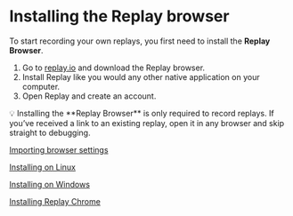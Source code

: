 
# Installing the Replay browser

To start recording your own replays, you first need to install the **Replay Browser**.

1. Go to [replay.io](https://www.replay.io/) and download the Replay browser.
2. Install Replay like you would any other native application on your computer.
3. Open Replay and create an account. 

<Callout type="info" emoji="👉">
💡 Installing the **Replay Browser** is only required to record replays. If you’ve received a link to an existing replay, open it in any browser and skip straight to debugging.

</Callout>

[Importing browser settings](Installing%20the%20Replay%20browser%20ef1e9b1a277a4ce9ab0f0b45bb907fb1/Importing%20browser%20settings%20157f3841f1c64647a8b2e2e317c6fe83.md)

[Installing on Linux](Installing%20the%20Replay%20browser%20ef1e9b1a277a4ce9ab0f0b45bb907fb1/Installing%20on%20Linux%20c5ce1f868c2d49e9a57e9bd6bba4140c.md)

[Installing on Windows](Installing%20the%20Replay%20browser%20ef1e9b1a277a4ce9ab0f0b45bb907fb1/Installing%20on%20Windows%20c7a793106c6746dc8482df22ce3c2352.md)

[Installing Replay Chrome](Installing%20the%20Replay%20browser%20ef1e9b1a277a4ce9ab0f0b45bb907fb1/Installing%20Replay%20Chrome%20ff6cbacee65e40269e89d908afb2c0ad.md)
